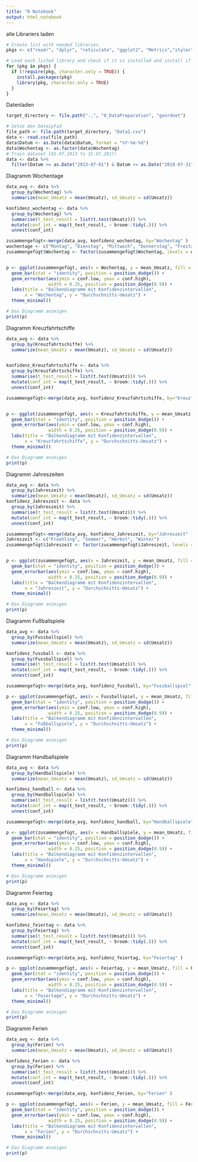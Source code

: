 ```yaml
---
title: "R Notebook"
output: html_notebook
---
```


alle Librariers laden
```r
# Create list with needed libraries
pkgs <- c("readr", "dplyr", "reticulate", "ggplot2", "Metrics","styler","tidyverse","rsample","zoo")

# Load each listed library and check if it is installed and install if necessary
for (pkg in pkgs) {
  if (!require(pkg, character.only = TRUE)) {
    install.packages(pkg)
    library(pkg, character.only = TRUE)
  }
}
```
Datenladen
```r
target_directory <- file.path("..", "0_DataPreparation", "geordnet")

# Setze den Dateipfad
file_path <- file.path(target_directory, "Data2.csv")
data <- read.csv(file_path)
data$Datum <- as.Date(data$Datum, format = "%Y-%m-%d")
data$Wochentag <- as.factor(data$Wochentag)
# Train dataset (01.07.2013 to 31.07.2017)
data <- data %>%
  filter(Datum >= as.Date("2013-07-01") & Datum <= as.Date("2018-07-31"))


```
Diagramm Wochentage
```r
data_avg <- data %>%
  group_by(Wochentag) %>%
  summarize(mean_Umsatz = mean(Umsatz), sd_Umsatz = sd(Umsatz))

konfidenz_wochentag <- data %>%
  group_by(Wochentag) %>%
  summarise(t_test_result = list(t.test(Umsatz))) %>%
  mutate(conf_int = map(t_test_result, ~ broom::tidy(.))) %>%
  unnest(conf_int)

zusammengefügt<-merge(data_avg, konfidenz_wochentag, by="Wochentag" )
wochentage <- c("Montag", "Dienstag", "Mittwoch", "Donnerstag", "Freitag", "Samstag", "Sonntag")
zusammengefügt$Wochentag <- factor(zusammengefügt$Wochentag, levels = wochentage)


p <- ggplot(zusammengefügt, aes(x = Wochentag, y = mean_Umsatz, fill = Wochentag)) +
  geom_bar(stat = "identity", position = position_dodge()) +
  geom_errorbar(aes(ymin = conf.low, ymax = conf.high),
                width = 0.25, position = position_dodge(0.9)) +
  labs(title = "Balkendiagramm mit Konfidenzintervallen",
       x = "Wochentag", y = "Durchschnitts-Umsatz") +
  theme_minimal()

# Das Diagramm anzeigen
print(p)


```
Diagramm Kreuzfahrtschiffe
```r
data_avg <- data %>%
  group_by(Kreuzfahrtschiffe) %>%
  summarize(mean_Umsatz = mean(Umsatz), sd_Umsatz = sd(Umsatz))


konfidenz_Kreuzfahrtschiffe <- data %>%
  group_by(Kreuzfahrtschiffe) %>%
  summarise(t_test_result = list(t.test(Umsatz))) %>%
  mutate(conf_int = map(t_test_result, ~ broom::tidy(.))) %>%
  unnest(conf_int)

zusammengefügt<-merge(data_avg, konfidenz_Kreuzfahrtschiffe, by="Kreuzfahrtschiffe" )


p <- ggplot(zusammengefügt, aes(x = Kreuzfahrtschiffe, y = mean_Umsatz, fill = Kreuzfahrtschiffe)) +
  geom_bar(stat = "identity", position = position_dodge()) +
  geom_errorbar(aes(ymin = conf.low, ymax = conf.high),
                width = 0.25, position = position_dodge(0.9)) +
  labs(title = "Balkendiagramm mit Konfidenzintervallen",
       x = "Kreuzfahrtschiffe", y = "Durchschnitts-Umsatz") +
  theme_minimal()

# Das Diagramm anzeigen
print(p)


```

Diagramm Jahreszeiten
```r
data_avg <- data %>%
  group_by(Jahreszeit) %>%
  summarize(mean_Umsatz = mean(Umsatz), sd_Umsatz = sd(Umsatz))
konfidenz_Jahreszeit <- data %>%
  group_by(Jahreszeit) %>%
  summarise(t_test_result = list(t.test(Umsatz))) %>%
  mutate(conf_int = map(t_test_result, ~ broom::tidy(.))) %>%
  unnest(conf_int)

zusammengefügt<-merge(data_avg, konfidenz_Jahreszeit, by="Jahreszeit" )
Jahreszeit <- c("Fruehling", "Sommer", "Herbst", "Winter")
zusammengefügt$Jahreszeit <- factor(zusammengefügt$Jahreszeit, levels = Jahreszeit)


p <- ggplot(zusammengefügt, aes(x = Jahreszeit, y = mean_Umsatz, fill = Jahreszeit)) +
  geom_bar(stat = "identity", position = position_dodge()) +
  geom_errorbar(aes(ymin = conf.low, ymax = conf.high),
                width = 0.25, position = position_dodge(0.9)) +
  labs(title = "Balkendiagramm mit Konfidenzintervallen",
       x = "Jahreszeit", y = "Durchschnitts-Umsatz") +
  theme_minimal()

# Das Diagramm anzeigen
print(p)
```

Diagramm Fußballspiele
```r
data_avg <- data %>%
  group_by(Fussballspiel) %>%
  summarize(mean_Umsatz = mean(Umsatz), sd_Umsatz = sd(Umsatz))

konfidenz_fussball <- data %>%
  group_by(Fussballspiel) %>%
  summarise(t_test_result = list(t.test(Umsatz))) %>%
  mutate(conf_int = map(t_test_result, ~ broom::tidy(.))) %>%
  unnest(conf_int)

zusammengefügt<-merge(data_avg, konfidenz_fussball, by="Fussballspiel" )

p <- ggplot(zusammengefügt, aes(x = Fussballspiel, y = mean_Umsatz, fill = Fussballspiel)) +
  geom_bar(stat = "identity", position = position_dodge()) +
  geom_errorbar(aes(ymin = conf.low, ymax = conf.high),
                width = 0.25, position = position_dodge(0.9)) +
  labs(title = "Balkendiagramm mit Konfidenzintervallen",
       x = "Fußballspiele", y = "Durchschnitts-Umsatz") +
  theme_minimal()

# Das Diagramm anzeigen
print(p)


```
Diagramm Handballspiele
```r
data_avg <- data %>%
  group_by(Handballspiele) %>%
  summarize(mean_Umsatz = mean(Umsatz), sd_Umsatz = sd(Umsatz))

konfidenz_handball <- data %>%
  group_by(Handballspiele) %>%
  summarise(t_test_result = list(t.test(Umsatz))) %>%
  mutate(conf_int = map(t_test_result, ~ broom::tidy(.))) %>%
  unnest(conf_int)

zusammengefügt<-merge(data_avg, konfidenz_handball, by="Handballspiele" )

p <- ggplot(zusammengefügt, aes(x = Handballspiele, y = mean_Umsatz, fill = Handballspiele)) +
  geom_bar(stat = "identity", position = position_dodge()) +
  geom_errorbar(aes(ymin = conf.low, ymax = conf.high),
                width = 0.25, position = position_dodge(0.9)) +
  labs(title = "Balkendiagramm mit Konfidenzintervallen",
       x = "Handspiele", y = "Durchschnitts-Umsatz") +
  theme_minimal()

# Das Diagramm anzeigen
print(p)


```

Diagramm Feiertag
```r
data_avg <- data %>%
  group_by(Feiertag) %>%
  summarize(mean_Umsatz = mean(Umsatz), sd_Umsatz = sd(Umsatz))

konfidenz_feiertag <- data %>%
  group_by(Feiertag) %>%
  summarise(t_test_result = list(t.test(Umsatz))) %>%
  mutate(conf_int = map(t_test_result, ~ broom::tidy(.))) %>%
  unnest(conf_int)

zusammengefügt<-merge(data_avg, konfidenz_feiertag, by="Feiertag" )

p <- ggplot(zusammengefügt, aes(x = Feiertag, y = mean_Umsatz, fill = Feiertag)) +
  geom_bar(stat = "identity", position = position_dodge()) +
  geom_errorbar(aes(ymin = conf.low, ymax = conf.high),
                width = 0.25, position = position_dodge(0.9)) +
  labs(title = "Balkendiagramm mit Konfidenzintervallen",
       x = "Feiertage", y = "Durchschnitts-Umsatz") +
  theme_minimal()

# Das Diagramm anzeigen
print(p)


```

Diagramm Ferien
```r
data_avg <- data %>%
  group_by(Ferien) %>%
  summarize(mean_Umsatz = mean(Umsatz), sd_Umsatz = sd(Umsatz))

konfidenz_Ferien <- data %>%
  group_by(Ferien) %>%
  summarise(t_test_result = list(t.test(Umsatz))) %>%
  mutate(conf_int = map(t_test_result, ~ broom::tidy(.))) %>%
  unnest(conf_int)

zusammengefügt<-merge(data_avg, konfidenz_Ferien, by="Ferien" )

p <- ggplot(zusammengefügt, aes(x = Ferien, y = mean_Umsatz, fill = Ferien)) +
  geom_bar(stat = "identity", position = position_dodge()) +
  geom_errorbar(aes(ymin = conf.low, ymax = conf.high),
                width = 0.25, position = position_dodge(0.9)) +
  labs(title = "Balkendiagramm mit Konfidenzintervallen",
       x = "Ferien", y = "Durchschnitts-Umsatz") +
  theme_minimal()

# Das Diagramm anzeigen
print(p)


```
